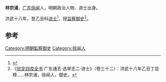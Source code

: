 '''林宗浦'''，[[广东|广东]][[徐闻|徐闻]]人，明朝政治人物、进士出身。

洪武十八年，登乙丑科[[进士|进士]]<ref>{{cite journal|author1=邱进春|title=洪武十八年榜进士考实——几种科举史料的对比研究|journal=文献季刊|date=2008|pages=47-58}}</ref>，授[[监察御史|监察御史]]<ref>《[[钦定四库全书|钦定四库全书]]·广东通志·选举志二·进士》（卷三十二）：洪武十八年乙丑丁显榜……林宗浦，徐闻人，御史。</ref>。

==参考==
{{reflist}}
{{明朝人物小作品}}
{{洪武十八年乙丑科殿試金榜}}
[[Category:明朝監察御史|Category:明朝監察御史]]
[[Category:徐闻人|Category:徐闻人]]